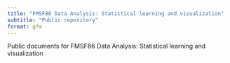 ```yaml
---
title: "FMSF86 Data Analysis: Statistical learning and visualization"
subtitle: "Public repository"
format: gfm
---
```


Public documents for FMSF86 Data Analysis: Statistical learning and visualization